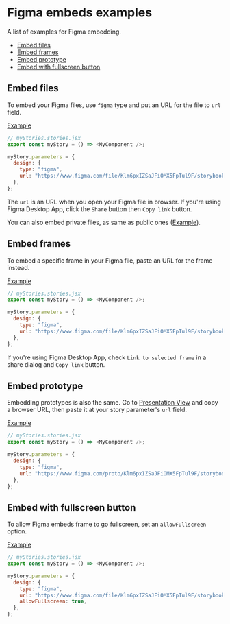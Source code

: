
<Meta of={FigmaStories} />

# Figma embeds examples

<Subtitle>A list of examples for Figma embedding.</Subtitle>

- [Embed files](#embed-files)
- [Embed frames](#embed-frames)
- [Embed prototype](#embed-prototype)
- [Embed with fullscreen button](#embed-with-fullscreen-button)

## Embed files

To embed your Figma files, use `figma` type and put an URL for the file to `url` field.

[Example](/story/docs-figma-examples--embed-file)

```js
// myStories.stories.jsx
export const myStory = () => <MyComponent />;

myStory.parameters = {
  design: {
    type: "figma",
    url: "https://www.figma.com/file/Klm6pxIZSaJFiOMX5FpTul9F/storybook-addon-designs-sample",
  },
};
```

The `url` is an URL when you open your Figma file in browser.
If you're using Figma Desktop App, click the `Share` button then `Copy link` button.

You can also embed private files, as same as public ones ([Example](/story/docs-figma-examples--embed-private-file)).

## Embed frames

To embed a specific frame in your Figma file, paste an URL for the frame instead.

[Example](/story/docs-figma-examples--embed-frame)

```js
// myStories.stories.jsx
export const myStory = () => <MyComponent />;

myStory.parameters = {
  design: {
    type: "figma",
    url: "https://www.figma.com/file/Klm6pxIZSaJFiOMX5FpTul9F/storybook-addon-designs-sample?node-id=2%3A5",
  },
};
```

If you're using Figma Desktop App, check `Link to selected frame` in a share dialog and `Copy link` button.

## Embed prototype

Embedding prototypes is also the same.
Go to [Presentation View](https://help.figma.com/hc/en-us/articles/360040318013-Set-prototype-Presentation-View-options)
and copy a browser URL, then paste it at your story parameter's `url` field.

[Example](/story/docs-figma-examples--embed-prototype)

```js
// myStories.stories.jsx
export const myStory = () => <MyComponent />;

myStory.parameters = {
  design: {
    type: "figma",
    url: "https://www.figma.com/proto/Klm6pxIZSaJFiOMX5FpTul9F/storybook-addon-designs-sample",
  },
};
```

## Embed with fullscreen button

To allow Figma embeds frame to go fullscreen, set an `allowFullscreen` option.

[Example](/story/docs-figma-examples--allow-fullscreen)

```js
// myStories.stories.jsx
export const myStory = () => <MyComponent />;

myStory.parameters = {
  design: {
    type: "figma",
    url: "https://www.figma.com/file/Klm6pxIZSaJFiOMX5FpTul9F/storybook-addon-designs-sample",
    allowFullscreen: true,
  },
};
```
